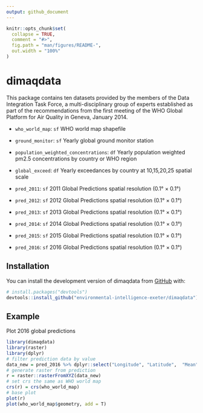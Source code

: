 ```yaml
---
output: github_document
---
```


<!-- README.md is generated from README.Rmd. Please edit that file -->

```r
knitr::opts_chunk$set(
  collapse = TRUE,
  comment = "#>",
  fig.path = "man/figures/README-",
  out.width = "100%"
)
```

# dimaqdata

<!-- badges: start -->
<!-- badges: end -->

This package contains ten datasets provided by the members of the Data Integration Task Force, a multi-disciplinary group of experts established as part of the recommendations from the first meeting of the WHO Global Platform for Air Quality in Geneva, January 2014.

- `who_world_map`: `sf` WHO world map shapefile

- `ground_monitor`: `sf` Yearly global ground monitor station

- `population_weighted_concentrations`: `df` Yearly population weighted pm2.5 concentrations by country or WHO region

- `global_exceed `: `df` Yearly exceedances by country at 10,15,20,25 spatial scale

- `pred_2011`: `sf` 2011 Global Predictions spatial resolution (0.1° × 0.1°) 

- `pred_2012`: `sf` 2012 Global Predictions spatial resolution (0.1° × 0.1°)

- `pred_2013`: `sf` 2013 Global Predictions spatial resolution (0.1° × 0.1°) 

- `pred_2014`: `sf` 2014 Global Predictions spatial resolution (0.1° × 0.1°)

- `pred_2015`: `sf` 2015 Global Predictions spatial resolution (0.1° × 0.1°) 

- `pred_2016`: `sf` 2016 Global Predictions spatial resolution (0.1° × 0.1°)

## Installation
You can install the development version of dimaqdata from [GitHub](https://github.com/) with:

``` r
# install.packages("devtools")
devtools::install_github("environmental-intelligence-exeter/dimaqdata")
```

## Example

Plot 2016 global predictions


```r
library(dimaqdata)
library(raster)
library(dplyr)
# filter prediction data by value
data_new = pred_2016 %>% dplyr::select("Longitude", "Latitude",  "Mean")
# generate raster from prediction
r = raster::rasterFromXYZ(data_new)
# set crs the same as WHO world map
crs(r) = crs(who_world_map)
# base plot
plot(r)
plot(who_world_map$geometry, add = T)

```

